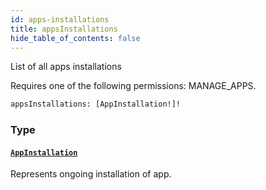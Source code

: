 ```yaml
---
id: apps-installations
title: appsInstallations
hide_table_of_contents: false
---
```


List of all apps installations

Requires one of the following permissions: MANAGE_APPS.

```graphql
appsInstallations: [AppInstallation!]!
```

### Type

#### [`AppInstallation`](../../../developer/api-reference/objects/app-installation)

Represents ongoing installation of app.
